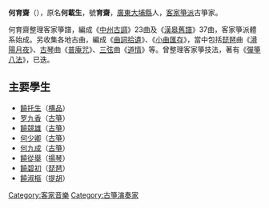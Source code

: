 {{Notability Unreferenced |time=2013-07-06T00:16:28+00:00}}
'''何育齋'''（{{bd|1881年||1943年}}），原名'''何載生'''，號'''育齋'''，[[廣東|廣東]][[大埔縣|大埔縣]]人，[[客家箏派|客家箏派]]古箏家。

何育齋整理客家箏譜，編成《[[中州古調|中州古調]]》23曲及《[[漢皋舊譜|漢皋舊譜]]》37曲，客家箏派體系始成。另收集各地古曲，編成《[[曲詞拾遺|曲詞拾遺]]》、《[[小曲匯存|小曲匯存]]》，當中包括[[琵琶|琵琶]]曲《[[潯陽月夜|潯陽月夜]]》、[[古琴|古琴]]曲《[[普庵咒|普庵咒]]》、[[三弦|三弦]]曲《[[道情|道情]]》等。曾整理客家箏技法，著有《[[彈箏八法|彈箏八法]]》，已迭。

== 主要學生 ==

* [[饒托生|饒托生]]（[[横品|横品]]）
* [[罗九香|罗九香]]（[[古箏|古箏]]）
* [[饒競雄|饒競雄]]（[[古箏|古箏]]）
* [[何少卿|何少卿]]（[[古箏|古箏]]）
* [[何九成|何九成]]（[[古箏|古箏]]）
* [[饒從舉|饒從舉]]（[[揚琴|揚琴]]）
* [[饒碧初|饒碧初]]（[[琵琶|琵琶]]）
* [[饒淑樞|饒淑樞]]（[[提胡|提胡]]）

{{音樂家小作品}}

[[Category:客家音樂|Category:客家音樂]]
[[Category:古箏演奏家|Category:古箏演奏家]]